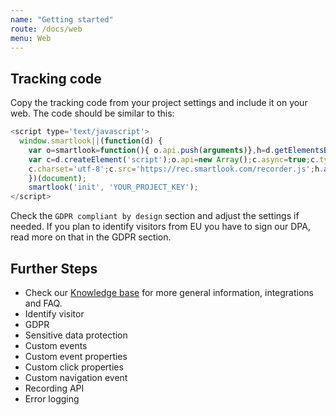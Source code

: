```yaml
---
name: "Getting started"
route: /docs/web
menu: Web
---
```



<Title>Getting started</Title>

## Tracking code

Copy the tracking code from your project settings and include it on your web. The code should be similar to this:

```js
<script type='text/javascript'>
  window.smartlook||(function(d) {
    var o=smartlook=function(){ o.api.push(arguments)},h=d.getElementsByTagName('head')[0];
    var c=d.createElement('script');o.api=new Array();c.async=true;c.type='text/javascript';
    c.charset='utf-8';c.src='https://rec.smartlook.com/recorder.js';h.appendChild(c);
    })(document);
    smartlook('init', 'YOUR_PROJECT_KEY');
</script>
```

Check the `GDPR compliant by design` section and adjust the settings if needed. If you plan to identify visitors from EU you have to sign our DPA, read more on that in the GDPR section.

## Further Steps

* Check our <a target="_blank" href="https://help.smartlook.com">Knowledge base</a> for more general information, integrations and FAQ.
* <Link to="/docs/web/identify-visitor" platform="web">Identify visitor</Link>
* <Link to="/docs/web/gdpr" platform="web">GDPR</Link>
* <Link to="/docs/web/sensitive-data-protection" platform="web">Sensitive data protection</Link>
* <Link to="/docs/web/custom-events" platform="web">Custom events</Link>
* <Link to="/docs/web/custom-event-props" platform="web">Custom event properties</Link>
* <Link to="/docs/web/custom-click-props" platform="web">Custom click properties</Link>
* <Link to="/docs/web/custom-navigation-event" platform="web">Custom navigation event</Link>
* <Link to="/docs/web/recording-api" platform="web">Recording API</Link>
* <Link to="/docs/web/error-logging" platform="web">Error logging</Link>
